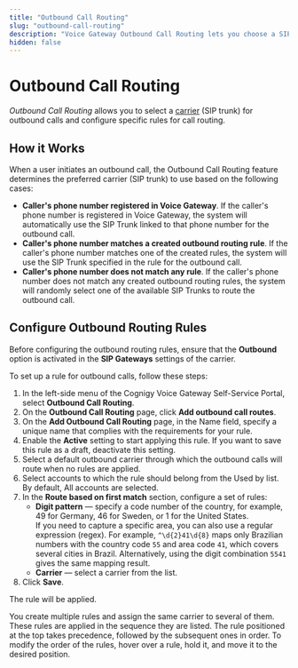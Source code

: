 ```yaml
---
title: "Outbound Call Routing"
slug: "outbound-call-routing"
description: "Voice Gateway Outbound Call Routing lets you choose a SIP trunk for outbound calls and set up specific rules for call routing."
hidden: false
---
```


# Outbound Call Routing

_Outbound Call Routing_ allows you to select a [carrier](carriers.mdx) (SIP trunk) for outbound calls and configure specific rules for call routing.

## How it Works

When a user initiates an outbound call, the Outbound Call Routing feature determines the preferred carrier (SIP trunk) to use based on the following cases:

- **Caller's phone number registered in Voice Gateway**. If the caller's phone number is registered in Voice Gateway, the system will automatically use the SIP Trunk linked to that phone number for the outbound call.
- **Caller's phone number matches a created outbound routing rule**. If the caller's phone number matches one of the created rules, the system will use the SIP Trunk specified in the rule for the outbound call.
- **Caller's phone number does not match any rule**. If the caller's phone number does not match any created outbound routing rules, the system will randomly select one of the available SIP Trunks to route the outbound call.

## Configure Outbound Routing Rules

Before configuring the outbound routing rules, ensure that the **Outbound** option is activated in the **SIP Gateways** settings of the carrier.

To set up a rule for outbound calls, follow these steps:

1. In the left-side menu of the Cognigy Voice Gateway Self-Service Portal, select **Outbound Call Routing**. 
2. On the **Outbound Call Routing** page, click **Add outbound call routes**. 
3. On the **Add Outbound Call Routing** page, in the Name field, specify a unique name that complies with the requirements for your rule. 
4. Enable the **Active** setting to start applying this rule. If you want to save this rule as a draft, deactivate this setting. 
5. Select a default outbound carrier through which the outbound calls will route when no rules are applied. 
6. Select accounts to which the rule should belong from the Used by list. By default, All accounts are selected. 
7. In the **Route based on first match** section, configure a set of rules:
    - **Digit pattern** — specify a code number of the country, for example, 49 for Germany, 46 for Sweden, or 1 for the United States.<br />If you need to capture a specific area, you can also use a regular expression (regex). For example, `^\d{2}41\d{8}` maps only Brazilian numbers with the country code `55` and area code `41`, which covers several cities in Brazil. Alternatively, using the digit combination `5541` gives the same mapping result.
    - **Carrier** — select a carrier from the list.
8. Click **Save**.

The rule will be applied.

You create multiple rules and assign the same carrier to several of them. 
These rules are applied in the sequence they are listed. 
The rule positioned at the top takes precedence, followed by the subsequent ones in order. 
To modify the order of the rules, hover over a rule, hold it, and move it to the desired position.


